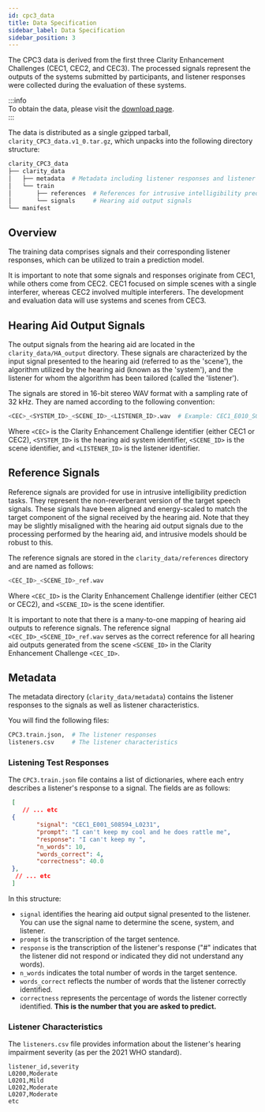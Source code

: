 ```yaml
---
id: cpc3_data  
title: Data Specification  
sidebar_label: Data Specification  
sidebar_position: 3  
---
```


The CPC3 data is derived from the first three Clarity Enhancement Challenges (CEC1, CEC2, and CEC3). The processed signals represent the outputs of the systems submitted by participants, and listener responses were collected during the evaluation of these systems.

:::info  
To obtain the data, please visit the [download page](./cpc3_download).  
:::

The data is distributed as a single gzipped tarball, `clarity_CPC3_data.v1_0.tar.gz`, which unpacks into the following directory structure:

```bash
clarity_CPC3_data
├── clarity_data
│   ├── metadata  # Metadata including listener responses and listener characteristics
│   └── train
│       ├── references  # References for intrusive intelligibility prediction
│       └── signals     # Hearing aid output signals
└── manifest
```

## Overview

The training data comprises signals and their corresponding listener responses, which can be utilized to train a prediction model.

It is important to note that some signals and responses originate from CEC1, while others come from CEC2. CEC1 focused on simple scenes with a single interferer, whereas CEC2 involved multiple interferers. The development and evaluation data will use systems and scenes from CEC3.

## Hearing Aid Output Signals

The output signals from the hearing aid are located in the `clarity_data/HA_output` directory. These signals are characterized by the input signal presented to the hearing aid (referred to as the 'scene'), the algorithm utilized by the hearing aid (known as the 'system'), and the listener for whom the algorithm has been tailored (called the 'listener').

The signals are stored in 16-bit stereo WAV format with a sampling rate of 32 kHz. They are named according to the following convention:

```bash
<CEC>_<SYSTEM_ID>_<SCENE_ID>_<LISTENER_ID>.wav  # Example: CEC1_E010_S09673_L0217.wav
```

Where `<CEC>` is the Clarity Enhancement Challenge identifier (either CEC1 or CEC2), `<SYSTEM_ID>` is the hearing aid system identifier, `<SCENE_ID>` is the scene identifier, and `<LISTENER_ID>` is the listener identifier.

## Reference Signals

Reference signals are provided for use in intrusive intelligibility prediction tasks. They represent the non-reverberant version of the target speech signals. These signals have been aligned and energy-scaled to match the target component of the signal received by the hearing aid. Note that they may be slightly misaligned with the hearing aid output signals due to the processing performed by the hearing aid, and intrusive models should be robust to this.

The reference signals are stored in the `clarity_data/references` directory and are named as follows:

```bash
<CEC_ID>_<SCENE_ID>_ref.wav  
```

Where `<CEC_ID>` is the Clarity Enhancement Challenge identifier (either CEC1 or CEC2), and `<SCENE_ID>` is the scene identifier.

It is important to note that there is a many-to-one mapping of hearing aid outputs to reference signals. The reference signal `<CEC_ID>_<SCENE_ID>_ref.wav` serves as the correct reference for all hearing aid outputs generated from the scene `<SCENE_ID>` in the Clarity Enhancement Challenge `<CEC_ID>`.

## Metadata

The metadata directory (`clarity_data/metadata`) contains the listener responses to the signals as well as listener characteristics.

You will find the following files:

```bash
CPC3.train.json,  # The listener responses
listeners.csv     # The listener characteristics
```

### Listening Test Responses

The `CPC3.train.json` file contains a list of dictionaries, where each entry describes a listener's response to a signal. The fields are as follows:

```json title="CPC3.train.json"
 [
    // ... etc
 {
        "signal": "CEC1_E001_S08594_L0231",
        "prompt": "I can't keep my cool and he does rattle me",
        "response": "I can't keep my ",
        "n_words": 10,
        "words_correct": 4,
        "correctness": 40.0
 },
  // ... etc
 ]
```

In this structure:

- `signal` identifies the hearing aid output signal presented to the listener. You can use the signal name to determine the scene, system, and listener.
- `prompt` is the transcription of the target sentence.
- `response` is the transcription of the listener's response ("#" indicates that the listener did not respond or indicated they did not understand any words).
- `n_words` indicates the total number of words in the target sentence.
- `words_correct` reflects the number of words that the listener correctly identified.
- `correctness` represents the percentage of words the listener correctly identified. **This is the number that you are asked to predict.**

### Listener Characteristics

The `listeners.csv` file provides information about the listener's hearing impairment severity (as per the 2021 WHO standard).

```csv title="listeners.csv"
listener_id,severity
L0200,Moderate
L0201,Mild
L0202,Moderate
L0207,Moderate
etc
```
